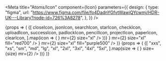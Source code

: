 


<Meta
    title="Atoms/Icon"
    component={Icon}
    parameters={{
        design: {
            type: "figma",
            url: "https://www.figma.com/file/fo4DadnYGfvtWawiQYcwmj/HDR-UK---Library?node-id=726%3A8278",
        },
    }}
/>

<Canvas>
    <Story name="List">
        {props => (
            <Card>
                <CardBody>
                    {[
                        closeIcon,
                        jsonIcon,
                        searchIcon,
                        starIcon,
                        checkIcon,
                        uploadIcon,
                        successIcon,
                        padlockIcon,
                        pencilIcon,
                        projectIcon,
                        paperIcon,
                        clearIcon,
                    ].map(icon => (
                        <Icon svg={<SVG src={icon} />} mr={2} size="xl" />
                    ))}
                    <Icon
                        svg={<SVG src={dangerIcon} />}
                        mr={2}
                        size="xl"
                        fill="red700"
                    />
                    <Icon
                        svg={<SVG src={infoIcon} />}
                        mr={2}
                        size="xl"
                        fill="purple500"
                    />
                </CardBody>
            </Card>
        )}
    </Story>
    <Story name="Sizes">
        {props => (
            <Card>
                <CardBody>
                    {[
                        "xxs",
                        "xs",
                        "sm",
                        "md",
                        "lg",
                        "xl",
                        "2xl",
                        "3xl",
                        "4xl",
                        "5xl",
                    ].map(size => (
                        <Icon svg={<SVG src={starIcon} />} size={size} mr={2} />
                    ))}
                </CardBody>
            </Card>
        )}
    </Story>
</Canvas>
